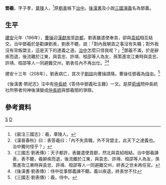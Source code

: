 '''鄧羲'''{{BD|？||？||catIdx=D}}，字子孝，[[章陵|章陵]]人，<ref>《裴注三國志》：羲，章陵人。</ref>原[[劉表|劉表]]帳下[[治中|治中]]。[[後漢書|後漢書]]及小說[[三國演義|三國演義]]名為鄧義。

==生平==
[[建安_(东汉)|建安]]元年（196年），[[曹操|曹操]]迎[[漢獻帝|漢獻帝]]至[[許都|許都]]，劉表雖遣使奉貢，卻與[[袁紹|袁紹]]相互結交。治中鄧羲於是勸諫劉表，劉表不聽，說：「對內我朝貢之事沒有失職；對外我沒有背叛盟主，這是天下的達義之道。[[治中|治中]]怎麼只怪我呢？」<ref>《漢晉春秋》曰：表答羲曰：「內不失貢職，外不背盟主，此天下之達義也。治中獨何怪乎？」</ref>鄧羲不滿，於是辭疾而退，後流離於江東，與袁忠、許靖、桓邵等人為友，孫策進攻江東時與袁忠、許靖、桓邵等人一同避難交州，劉表任內不再出仕。<ref>《三國志·劉表傳》：天子都許，表雖遣使貢獻，然北與袁紹相結。治中鄧羲諫表，表不聽，羲辭疾而退，後流離於江東，與袁忠、許靖、桓邵等人為友，孫策進攻江東時與袁忠、許靖、桓邵等人一同避難交州，終表之世未再任官。</ref><ref>《後漢書·劉表傳》：侍中從事鄧義諫不聽。義以疾退，終表世不仕</ref>

建安十三年（208年），劉表病亡，其次子[[劉琮_(劉表之子)|劉琮]]向曹操請降。曹操任鄧羲為[[侍中|侍中]]。<ref>《三國志·劉表傳》：羲，侍中。</ref>

《後漢書·祭祀志》注中有[[仲長統|仲長統]]《答侍中鄧義社主難》一文。是原[[荀彧|荀彧]]問仲長統社所祭者何神後演變成[[仲長統|仲長統]]與鄧羲間的爭辯。

==參考資料==
{{reflist}}
[[Category:鄧姓|S]]
[[Category:東漢政治人物|D]]
